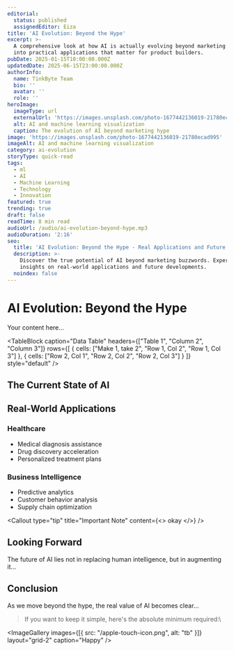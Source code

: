 ```yaml
---
editorial:
  status: published
  assignedEditor: Eiza
title: 'AI Evolution: Beyond the Hype'
excerpt: >-
  A comprehensive look at how AI is actually evolving beyond marketing buzzwords
  into practical applications that matter for product builders.
pubDate: 2025-01-15T10:00:00.000Z
updatedDate: 2025-06-15T23:00:00.000Z
authorInfo:
  name: TinkByte Team
  bio: ''
  avatar: ''
  role: ''
heroImage:
  imageType: url
  externalUrl: 'https://images.unsplash.com/photo-1677442136019-21780ecad995'
  alt: AI and machine learning visualization
  caption: The evolution of AI beyond marketing hype
image: 'https://images.unsplash.com/photo-1677442136019-21780ecad995'
imageAlt: AI and machine learning visualization
category: ai-evolution
storyType: quick-read
tags:
  - ml
  - AI
  - Machine Learning
  - Technology
  - Innovation
featured: true
trending: true
draft: false
readTime: 8 min read
audioUrl: /audio/ai-evolution-beyond-hype.mp3
audioDuration: '2:16'
seo:
  title: 'AI Evolution: Beyond the Hype - Real Applications and Future Potential'
  description: >-
    Discover the true potential of AI beyond marketing buzzwords. Expert
    insights on real-world applications and future developments.
  noindex: false
---
```


# AI Evolution: Beyond the Hype

Your content here...

<TableBlock
  caption="Data Table"
  headers={["Table 1", "Column 2", "Column 3"]}
  rows={[
    { cells: ["Make 1, take 2", "Row 1, Col 2", "Row 1, Col 3"] },
    { cells: ["Row 2, Col 1", "Row 2, Col 2", "Row 2, Col 3"] }
  ]}
  style="default"
/>

## The Current State of AI

<CodeBlock
  language="javascript"
  code="// Your code here
  "
/>

<CodeBlock
  language="javascript"
  code="// Your code here
  "
/>

<Newsletter variant="inline" title="Stay Updated with TinkByte" description="Get the latest insights delivered to your inbox." buttonText="Subscribe" showFeatures={false} />

<Quote quote="The future belongs to those who build it." author="TinkByte Team" style="default" role="This day" />

<Newsletter variant="inline" title="Stay Updated with TinkByte" description="Get the latest insights delivered to your inbox." buttonText="Subscribe" showFeatures={false} />

## Real-World Applications

### Healthcare

* Medical diagnosis assistance
* Drug discovery acceleration
* Personalized treatment plans

### Business Intelligence

<ImageBlock sourceType="url" alt="test image" caption="" size="full" externalUrl="https://images.unsplash.com/photo-1516321318423-f06f85e504b3?1000" />

* Predictive analytics
* Customer behavior analysis
* Supply chain optimization

<Callout
  type="tip"
  title="Important Note"
  content={<>
    okay
  </>}
/>

<ButtonBlock text="Subscribe" url="https://docs.google.com/document/d/1UGHM2CGgD38R_778i20Y4DNUKh8xnQ10sJ-a9NeC0KI/edit?tab=t.0" style="link" size="medium" alignment="center" openInNewTab={true} />

## Looking Forward

<CodeBlock
  language="python"
  code="// Your code here
  "
  showLineNumbers={true}
/>

The future of AI lies not in replacing human intelligence, but in augmenting it...

## Conclusion

<ImageBlock sourceType="upload" alt="Image description" caption="" size="full" uploadedImage="/images\AI markers 2.png" enableLightbox={true} />

As we move beyond the hype, the real value of AI becomes clear...

> If you want to keep it simple, here's the absolute minimum required:\\

<VideoBlock platform="youtube" url="https://www.youtube.com/watch?v=ZC8jp1MfQik" title="" description="" />

<ImageGallery images={[{ src: "/apple-touch-icon.png", alt: "tb" }]} layout="grid-2" caption="Happy" />
